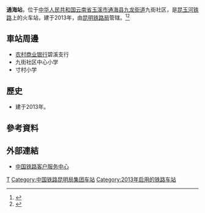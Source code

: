 {{Infobox China railway station
|车站名称 = 通海站
|图片 = Tonghai Railway Station - P1360114.JPG
|图片介绍 = 
|其他名称 = 
|车站拼音 = Tonghai
|英文名称 = Tonghai Railway Station
|车站代码 = 
|电报码 = TAM
|拼音码 = THA
|车站位置 = [[云南省|云南省]][[玉溪市|玉溪市]][[通海县|通海县]][[九龙街道_(通海县)|九龙街道]]九街社区
|坐标 = 
|归属 = [[昆明铁路局|昆明铁路局]]
|线路 = [[昆玉河铁路|昆玉河铁路]]
|车站等级 = 
|使用状态 = 使用中
|月台数目 = 
|股道数目 = 
}}
'''通海站'''，位于[[中华人民共和国|中华人民共和国]][[云南省|云南省]][[玉溪市|玉溪市]][[通海县|通海县]][[九龙街道_(通海县)|九龙街道]]九街社区，是[[昆玉河铁路|昆玉河铁路]]上的火车站，建于2013年，由[[昆明铁路局|昆明铁路局]]管辖。<ref>{{Cite web |url=http://money.163.com/13/0426/22/8TE16SSU00254TI5.html |title=玉蒙铁路开通客运业务 强力拉动滇南经济社会发展 |access-date=2017-01-07 |archive-url=https://web.archive.org/web/20170107172212/http://money.163.com/13/0426/22/8TE16SSU00254TI5.html |archive-date=2017-01-07 |dead-url=yes }}</ref><ref>{{Cite web |url=http://news.ifeng.com/gundong/detail_2013_02/23/22410945_0.shtml |title=玉蒙铁路通车 改写云南"火车没有汽车快"历史 |access-date=2017-01-07 |archive-date=2017-01-07 |archive-url=https://web.archive.org/web/20170107203520/http://news.ifeng.com/gundong/detail_2013_02/23/22410945_0.shtml |dead-url=no }}</ref>
==車站周邊==
* [[农村商业银行|农村商业银行]]碧溪支行
* 九街社区中心小学
* 寸村小学

==歷史==
* 建于2013年。
==參考資料==
{{reflist}}
==外部連結==
{{commonscat|Tonghai Railway Station}}
* [http://www.12306.cn/mormhweb/ 中国铁路客户服务中心] {{Wayback|url=http://www.12306.cn/mormhweb/ |date=20180205163941 }}

{{China-rail-stub}}
{{昆玉河铁路}}
{{昆明铁路局}}
{{云南省铁路}}
[[Category:玉溪市铁路车站|T]]
[[Category:中国铁路昆明局集团车站|Category:中国铁路昆明局集团车站]]
[[Category:2013年启用的铁路车站|Category:2013年启用的铁路车站]]